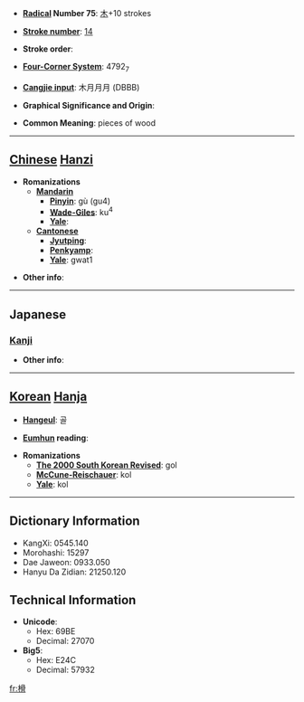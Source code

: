 * '''[[Wiktionary:Chinese radical index| Radical]] Number 75''': [[Wiktionary:Chinese radical index 木|木]]+10 strokes

* '''[[Wiktionary:Chinese total strokes index|Stroke number]]''': [[Wiktionary:Chinese total strokes index 14|14]]

* '''Stroke order''': 

* '''[[Wiktionary:Chinese four corner index|Four-Corner System]]''': 4792<sub>7</sub>

* '''[[Wiktionary:Chinese Cangjie index|Cangjie input]]''': 木月月月 (DBBB)

* '''Graphical Significance and Origin''': 

* '''Common Meaning''': pieces of wood

----

== [[Chinese]] [[Hanzi]] ==

* '''Romanizations'''
** '''[[Mandarin]]'''
*** '''[[Pinyin]]''': gù (gu4)
*** '''[[Wade-Giles]]''': ku<sup>4</sup>
*** '''[[Yale]]''': 
** '''[[Cantonese]]'''
*** '''[[Jyutping]]''':
*** '''[[Penkyamp]]''': 
*** '''[[Yale]]''': gwat1

* '''Other info''': 

----

==Japanese==
===[[Kanji]]===
{{kanji|on readings=[[こつ]] (kotsu)
|kun readings=[[ほた]] (hota)
}}

* '''Other info''':  

----

== [[Korean]] [[Hanja]] ==

* '''[[Hangeul]]''': 골

* '''[[Eumhun]] reading''': 

* '''Romanizations'''
** '''[[The 2000 South Korean Revised Romanization|The 2000 South Korean Revised]]''': gol
** '''[[McCune-Reischauer]]''': kol
** '''[[Yale]]''': kol

----

== Dictionary Information ==

* KangXi: 0545.140
* Morohashi: 15297
* Dae Jaweon: 0933.050
* Hanyu Da Zidian: 21250.120

== Technical Information ==

* '''Unicode''':
** Hex: 69BE
** Decimal: 27070
* '''Big5''':
** Hex: E24C
** Decimal: 57932

[[fr:榾]]